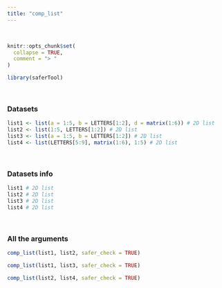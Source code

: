 ---
title: "comp_list"
---
<br>
```{r, include = FALSE}
knitr::opts_chunk$set(
  collapse = TRUE,
  comment = "> "
)
```

```{r setup}
library(saferTool)
```
<br>

### Datasets

```{r}
list1 <- list(a = 1:5, b = LETTERS[1:2], d = matrix(1:6)) # 2D list
list2 <- list(1:5, LETTERS[1:2]) # 2D list
list3 <- list(a = 1:5, b = LETTERS[1:2]) # 2D list
list4 <- list(LETTERS[5:9], matrix(1:6), 1:5) # 2D list
```
<br>

### Datasets info

```{r}
list1 # 2D list
list2 # 2D list
list3 # 2D list
list4 # 2D list
```
<br>

### All the arguments
```{r}
comp_list(list1, list2, safer_check = TRUE)

comp_list(list1, list3, safer_check = TRUE)

comp_list(list2, list4, safer_check = TRUE)
```